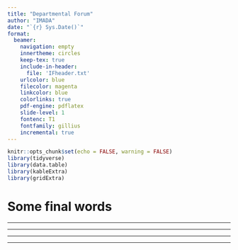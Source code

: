 ```yaml
---
title: "Departmental Forum"
author: "IMADA"
date: "`{r} Sys.Date()`"
format: 
  beamer: 
    navigation: empty
    innertheme: circles
    keep-tex: true
    include-in-header: 
      file: 'IFheader.txt'
    urlcolor: blue
    filecolor: magenta
    linkcolor: blue
    colorlinks: true
    pdf-engine: pdflatex
    slide-level: 1
    fontenc: T1
    fontfamily: gillius
    incremental: true
---
```


```r
knitr::opts_chunk$set(echo = FALSE, warning = FALSE)
library(tidyverse)
library(data.table)
library(kableExtra)
library(gridExtra)
```


# Some final words

---

\pause

\centerline{\Large Matters relating to teaching}

---

\pause

\centerline{\Large Anything to discuss from the newsletter?}

---

\pause

\centerline{\Large Mutual information and any other business?}

---

